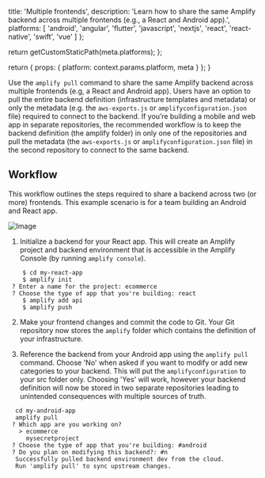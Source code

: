                   
  title: 'Multiple frontends',
  description: 'Learn how to share the same Amplify backend across multiple frontends (e.g., a React and Android app).',
  platforms: [
    'android',
    'angular',
    'flutter',
    'javascript',
    'nextjs',
    'react',
    'react-native',
    'swift',
    'vue'
  ]
};

  return getCustomStaticPath(meta.platforms);
};

  return {
    props: {
      platform: context.params.platform,
      meta
    }
  };
}
          

Use the `amplify pull` command to share the same Amplify backend across multiple frontends (e.g, a React and Android app). Users have an option to pull the entire backend definition (infrastructure templates and metadata) or only the metadata (e.g. the `aws-exports.js` or `amplifyconfiguration.json` file) required to connect to the backend. If you’re building a mobile and web app in separate repositories, the recommended workflow is to keep the backend definition (the amplify folder) in only one of the repositories and pull the metadata (the `aws-exports.js` or `amplifyconfiguration.json` file) in the second repository to connect to the same backend.

## Workflow

This workflow outlines the steps required to share a backend across two (or more) frontends. This example scenario is for a team building an Android and React app.

![Image](/images/multiple-frontends.png)

1. Initialize a backend for your React app. This will create an Amplify project and backend environment that is accessible in the Amplify Console (by running `amplify console`).

 ```console
     $ cd my-react-app
     $ amplify init
  ? Enter a name for the project: ecommerce
  ? Choose the type of app that you're building: react
     $ amplify add api
     $ amplify push
 ```

2. Make your frontend changes and commit the code to Git. Your Git repository now stores the `amplify` folder which contains the definition of your infrastructure.

3. Reference the backend from your Android app using the `amplify pull` command. Choose 'No' when asked if you want to modify or add new categories to your backend. This will put the `amplifyconfiguration` to your src folder only. Choosing 'Yes' will work, however your backend definition will now be stored in two separate repositories leading to unintended consequences with multiple sources of truth.

 ```console
   cd my-android-app
   amplify pull
  ? Which app are you working on?
    > ecommerce
      mysecretproject
  ? Choose the type of app that you're building: #android
  ? Do you plan on modifying this backend?: #n
   Successfully pulled backend environment dev from the cloud.
   Run 'amplify pull' to sync upstream changes.
 ```
